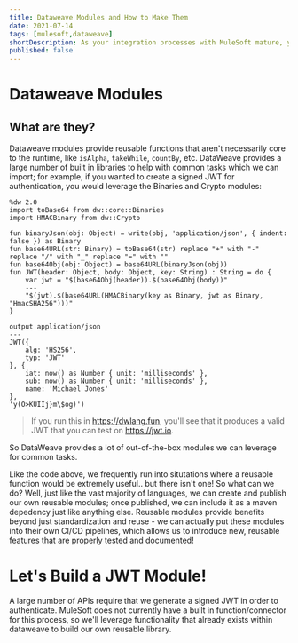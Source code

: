 ```yaml
---
title: Dataweave Modules and How to Make Them
date: 2021-07-14
tags: [mulesoft,dataweave]
shortDescription: As your integration processes with MuleSoft mature, you'll find yourself using the data-weave language more and more. More importantly, you'll find yourself creating multiple functions which you'll want to reuse throughout your organization; in this article I will present two different ways in which you can create reusable data-weave libraries which can be included from your central maven repository, how to setup module unit tests, and how to perform line-by-line data-weave debugging. 
published: false
---
```


# Dataweave Modules

## What are they?

Dataweave modules provide reusable functions that aren't necessarily core to the runtime, like `isAlpha`, `takeWhile`, `countBy`, etc. DataWeave provides a large number of built in libraries to help with common tasks which we can import; for example, if you wanted to create a signed JWT for authentication, you would leverage the Binaries and Crypto modules:

```data-weave{2,3}
%dw 2.0
import toBase64 from dw::core::Binaries
import HMACBinary from dw::Crypto

fun binaryJson(obj: Object) = write(obj, 'application/json', { indent: false }) as Binary
fun base64URL(str: Binary) = toBase64(str) replace "+" with "-" replace "/" with "_" replace "=" with ""
fun base64Obj(obj: Object) = base64URL(binaryJson(obj))
fun JWT(header: Object, body: Object, key: String) : String = do {
    var jwt = "$(base64Obj(header)).$(base64Obj(body))"
    ---
    "$(jwt).$(base64URL(HMACBinary(key as Binary, jwt as Binary, "HmacSHA256")))"
}

output application/json
---
JWT({
    alg: 'HS256',
    typ: 'JWT'
}, {
    iat: now() as Number { unit: 'milliseconds' },
    sub: now() as Number { unit: 'milliseconds' },
    name: 'Michael Jones'
},
'y(O>KUIIj}m\$og)')
```
> If you run this in https://dwlang.fun, you'll see that it produces a valid JWT that you can test on https://jwt.io.

So DataWeave provides a lot of out-of-the-box modules we can leverage for common tasks. 

Like the code above, we frequently run into situtations where a reusable function would be extremely useful.. but there isn't one! So what can we do? Well, just like the vast majority of languages, we can create and publish our own reusable modules; once published, we can include it as a maven depedency just like anything else. Reusable modules provide benefits beyond just standardization and reuse - we can actually put these modules into their own CI/CD pipelines, which allows us to introduce new, reusable features that are properly tested and documented!

# Let's Build a JWT Module!

A large number of APIs require that we generate a signed JWT in order to authenticate. MuleSoft does not currently have a built in function/connector for this process, so we'll leverage functionality that already exists within dataweave to build our own reusable library.